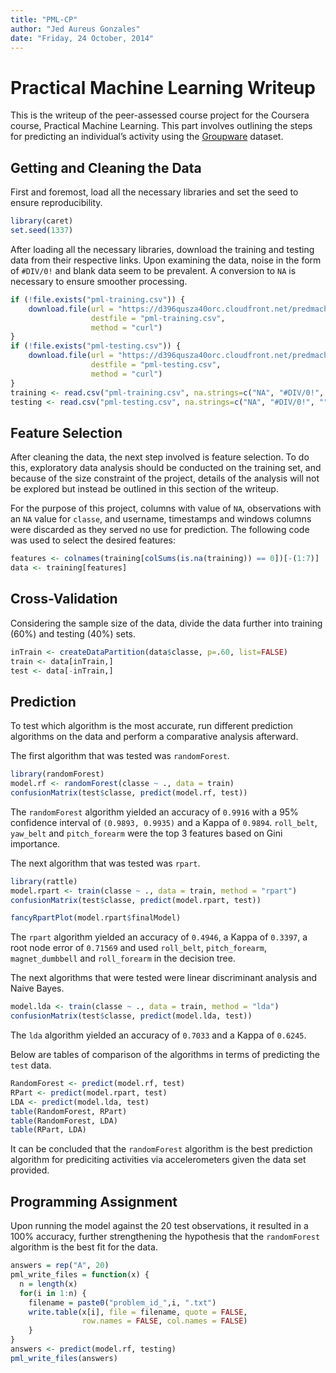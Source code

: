 ```yaml
---
title: "PML-CP"
author: "Jed Aureus Gonzales"
date: "Friday, 24 October, 2014"
---
```


# Practical Machine Learning Writeup

This is the writeup of the peer-assessed course project for the Coursera
course, Practical Machine Learning. This part involves outlining the steps for predicting an individual's activity using the [Groupware](http://groupware.les.inf.puc-rio.br/har) dataset.

## Getting and Cleaning the Data

First and foremost, load all the necessary libraries and set the seed to ensure reproducibility.

```r
library(caret)
set.seed(1337)
```

After loading all the necessary libraries, download the training and testing data from their respective links. Upon examining the data, noise in the form of `#DIV/0!` and blank data seem to be prevalent. A conversion to `NA` is necessary to ensure smoother processing.

```r
if (!file.exists("pml-training.csv")) {
    download.file(url = "https://d396qusza40orc.cloudfront.net/predmachlearn/pml-training.csv",
                  destfile = "pml-training.csv",
                  method = "curl")
}
if (!file.exists("pml-testing.csv")) {
    download.file(url = "https://d396qusza40orc.cloudfront.net/predmachlearn/pml-testing.csv",
                  destfile = "pml-testing.csv",
                  method = "curl")
}
training <- read.csv("pml-training.csv", na.strings=c("NA", "#DIV/0!", "") )
testing <- read.csv("pml-testing.csv", na.strings=c("NA", "#DIV/0!", "") )
```

## Feature Selection

After cleaning the data, the next step involved is feature selection. To do this, exploratory data analysis should be conducted on the training set, and because of the size constraint of the project, details of the analysis will not be explored but instead be outlined in this section of the writeup.

For the purpose of this project, columns with value of `NA`, observations with an `NA` value for `classe`, and username, timestamps and windows columns were discarded as they served no use for prediction. The following code was used to select the desired features:
```r
features <- colnames(training[colSums(is.na(training)) == 0])[-(1:7)]
data <- training[features]
```

## Cross-Validation

Considering the sample size of the data, divide the data further into training (60%) and testing (40%) sets.

```r
inTrain <- createDataPartition(data$classe, p=.60, list=FALSE)
train <- data[inTrain,]
test <- data[-inTrain,]
```

## Prediction

To test which algorithm is the most accurate, run different prediction algorithms on the data and perform a comparative analysis afterward.

The first algorithm that was tested was `randomForest`.
```r
library(randomForest)
model.rf <- randomForest(classe ~ ., data = train)
confusionMatrix(test$classe, predict(model.rf, test))
```

The `randomForest` algorithm yielded an accuracy of `0.9916` with a 95% confidence interval of `(0.9893, 0.9935)` and a Kappa of `0.9894`. `roll_belt`, `yaw_belt` and `pitch_forearm` were the top 3 features based on Gini importance.

The next algorithm that was tested was `rpart`.
```r
library(rattle)
model.rpart <- train(classe ~ ., data = train, method = "rpart")
confusionMatrix(test$classe, predict(model.rpart, test))
```
```r
fancyRpartPlot(model.rpart$finalModel)
```

The `rpart` algorithm yielded an accuracy of `0.4946`, a Kappa of `0.3397`, a root node error of `0.71569` and used `roll_belt`, `pitch_forearm`, `magnet_dumbbell` and `roll_forearm` in the decision tree.

The next algorithms that were tested were linear discriminant analysis and Naive Bayes.
```r
model.lda <- train(classe ~ ., data = train, method = "lda")
confusionMatrix(test$classe, predict(model.lda, test))
```

The `lda` algorithm yielded an accuracy of `0.7033` and a Kappa of `0.6245`.

Below are tables of comparison of the algorithms in terms of predicting the `test` data.

```r
RandomForest <- predict(model.rf, test)
RPart <- predict(model.rpart, test)
LDA <- predict(model.lda, test)
table(RandomForest, RPart)
table(RandomForest, LDA)
table(RPart, LDA)
```

It can be concluded that the `randomForest` algorithm is the best prediction algorithm for prediciting activities via accelerometers given the data set provided.

## Programming Assignment

Upon running the model against the 20 test observations, it resulted in a 100% accuracy, further strengthening the hypothesis that the `randomForest` algorithm is the best fit for the data.

```r
answers = rep("A", 20)
pml_write_files = function(x) {
  n = length(x)
  for(i in 1:n) {
    filename = paste0("problem_id_",i, ".txt")
    write.table(x[i], file = filename, quote = FALSE,
                row.names = FALSE, col.names = FALSE)
    }
}
answers <- predict(model.rf, testing)
pml_write_files(answers)
```